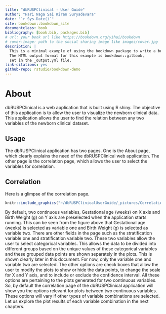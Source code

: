 ```yaml
--- 
title: "dbRUSPClinical - User Guide"
author: "Hari Naga Sai Kiran Suryadevara"
date: "`r Sys.Date()`"
site: bookdown::bookdown_site
documentclass: book
bibliography: [book.bib, packages.bib]
# url: your book url like https://bookdown.org/yihui/bookdown
# cover-image: path to the social sharing image like images/cover.jpg
description: |
  This is a minimal example of using the bookdown package to write a book.
  The HTML output format for this example is bookdown::gitbook,
  set in the _output.yml file.
link-citations: yes
github-repo: rstudio/bookdown-demo
---
```


# About

dbRUSPClinical is a web application that is built using R shiny. The objective of this application is to allow the user to visualize the newborn clinical data. This application allows the user to find the relation between any two variables of the newborn clinical dataset. 

## Usage 

The dbRUSPClinical application has two pages. One is the About page, which clearly explains the need of the dbRUSPClinical web application. The other page is the correlation page, which allows the user to select the variables for correlation.

## Correlation

Here is a glimpse of the correlation page.

```r
knitr::include_graphics("~/dbRUSPClinicalUserGuide/_pictures/Correlation-intro.png")
```

By default, two continuous variables, Gestational age (weeks) on X axis and Birth Weight (g) on Y axis are preselected when the application starts running. This can be seen from the figure above that Gestational age (weeks) is selected as variable one and Birth Weight (g) is selected as variable two. There are other fields in the page such as the stratification variable one and stratification variable two. These two variables allow the user to select categorical variables. This allows the data to be divided into different groups based on the unique values of these categorical variables and these grouped data points are shown separately in the plots. This is shown clearly later in this document. For now, only the variable one and variable two are selected. The other options are check boxes that allow the user to modify the plots to show or hide the data points, to change the scale for X and Y axis, and to include or exclude the confidence interval. All these options are pertaining to the plots generated for two continuous variables. So, by default the correlation page of the dbRUSPClinical application will show you the options relevant for plots between two continuous variables. These options will vary if other types of variable combinations are selected. Let us explore the plot results of each variable combination in the next chapters.

